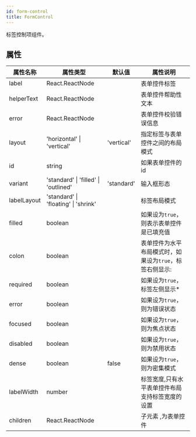 ```yaml
---
id: form-control
title: FormControl
---
```


标签控制项组件。

## 属性

| 属性名称    | 属性类型                             | 默认值     | 属性说明                                                |
| ----------- | ------------------------------------ | ---------- | ------------------------------------------------------- |
| label       | React.ReactNode                      |            | 表单控件标签                                            |
| helperText  | React.ReactNode                      |            | 表单控件帮助性文本                                      |
| error       | React.ReactNode                      |            | 表单控件校验错误信息                                    |
| layout      | 'horizontal' \| 'vertical'           | 'vertical' | 指定标签与表单控件之间的布局模式                        |
| id          | string                               |            | 如果表单控件的 id                                       |
| variant     | 'standard' \| 'filled' \| 'outlined' | 'standard' | 输入框形态                                              |
| labelLayout | 'standard' \| 'floating' \| 'shrink' |            | 标签布局模式                                            |
| filled      | boolean                              |            | 如果设为`true`，则表示表单控件是已填充值                |
| colon       | boolean                              |            | 表单控件为水平布局模式时，如果设为`true`，标签右侧显示: |
| required    | boolean                              |            | 如果设为`true`，标签左侧显示\*                          |
| error       | boolean                              |            | 如果设为`true`，则为错误状态                            |
| focused     | boolean                              |            | 如果设为`true`，则为焦点状态                            |
| disabled    | boolean                              |            | 如果设为`true`，则为禁用状态                            |
| dense       | boolean                              | false      | 如果设为`true`，则为密集模式                            |
| labelWidth  | number                               |            | 标签宽度,只有水平表单控件布局支持标签宽度的设置         |
| children    | React.ReactNode                      |            | 子元素 ,为表单控件                                      |
